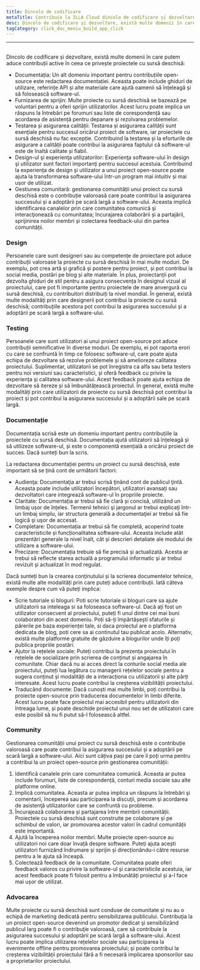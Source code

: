 ```yaml
---
title: Dincolo de codificare
metaTitle: Contribuie la ILLA Cloud dincolo de codificare și dezvoltare
desc: Dincolo de codificare și dezvoltare, există multe domenii în care putem contribui activ la ILLA Cloud
tagCategory: click_doc_meniu_build_app_click
---
```


* * *

## <Heading hidden>Dincolo de codificare</Heading>

Dincolo de codificare și dezvoltare, există multe domenii în care putem aduce contribuții active în ceea ce privește proiectele cu sursă deschisă:

-   Documentația: Un alt domeniu important pentru contribuțiile open-source este redactarea documentației. Aceasta poate include ghiduri de utilizare, referințe API și alte materiale care ajută oamenii să înțeleagă și să folosească software-ul.
-   Furnizarea de sprijin: Multe proiecte cu sursă deschisă se bazează pe voluntari pentru a oferi sprijin utilizatorilor. Acest lucru poate implica un răspuns la întrebări pe forumuri sau liste de corespondență sau acordarea de asistență pentru depanare și rezolvarea problemelor.
-   Testarea și asigurarea calității: Testarea și asigurarea calității sunt esențiale pentru succesul oricărui proiect de software, iar proiectele cu sursă deschisă nu fac excepție. Contribuind la testarea și la eforturile de asigurare a calității poate contribui la asigurarea faptului că software-ul este de înaltă calitate și fiabil.
-   Design-ul şi experienţa utilizatorilor: Experienţa software-ului în design şi utilizator sunt factori importanţi pentru succesul acestuia. Contribuind la experiența de design și utilizator a unui proiect open-source poate ajuta la transformarea software-ului într-un program mai intuitiv și mai ușor de utilizat.
-   Gestiunea comunitară: gestionarea comunității unui proiect cu sursă deschisă este o contribuție valoroasă care poate contribui la asigurarea succesului și a adoptării pe scară largă a software-ului. Aceasta implică identificarea canalelor prin care comunitatea comunică şi interacţionează cu comunitatea; încurajarea colaborării și a partajării, sprijinirea noilor membri și colectarea feedback-ului din partea comunității.

### [](https://www.illacloud.com/zh-CN/blog/opensource-for-non-developers#design)Design

Persoanele care sunt designeri sau au competențe de proiectare pot aduce contribuții valoroase la proiecte cu sursă deschisă în mai multe moduri. De exemplu, pot crea artă și grafică și postere pentru proiect, și pot contribui la social media, postări pe blog și alte materiale. În plus, proiectanții pot dezvolta ghiduri de stil pentru a asigura consecvența în designul vizual al proiectului, care pot fi importante pentru proiectele de mare anvergură cu sursă deschisă, cu contribuitori distribuiți la nivel mondial. În general, există multe modalităţi prin care designerii pot contribui la proiecte cu sursă deschisă; contribuțiile acestora pot contribui la asigurarea succesului și a adoptării pe scară largă a software-ului.

### [](https://www.illacloud.com/zh-CN/blog/opensource-for-non-developers#testing)Testing

Persoanele care sunt utilizatori ai unui proiect open-source pot aduce contribuții semnificative în diverse moduri. De exemplu, ei pot raporta erori cu care se confruntă în timp ce folosesc software-ul, care poate ajuta echipa de dezvoltare să rezolve problemele și să amelioreze calitatea proiectului. Suplimentar, utilizatorii se pot înregistra ca alfa sau beta testers pentru noi versiuni sau caracteristici, și oferă feedback cu privire la experiența și calitatea software-ului. Acest feedback poate ajuta echipa de dezvoltare să itereze și să îmbunătățească proiectul. În general, există multe modalități prin care utilizatorii de proiecte cu sursă deschisă pot contribui la proiect și pot contribui la asigurarea succesului și a adoptării sale pe scară largă.

### [](https://www.illacloud.com/zh-CN/blog/opensource-for-non-developers#documentation)Documentație

Documentația scrisă este un domeniu important pentru contribuțiile la proiectele cu sursă deschisă. Documentația ajută utilizatorii să înțeleagă și să utilizeze software-ul, și este o componentă esențială a oricărui proiect de succes. Dacă sunteți bun la scris.

La redactarea documentației pentru un proiect cu sursă deschisă, este important să se țină cont de următorii factori:

-   Audienţa: Documentaţia ar trebui scrisă ţinând cont de publicul ţintă. Aceasta poate include utilizatori începători, utilizatori avansați sau dezvoltatori care integrează software-ul în propriile proiecte.
-   Claritate: Documentația ar trebui să fie clară și concisă, utilizând un limbaj ușor de înțeles. Termenii tehnici şi jargonul ar trebui explicaţi într-un limbaj simplu, iar structura generală a documentaţiei ar trebui să fie logică şi uşor de accesat.
-   Completare: Documentația ar trebui să fie completă, acoperind toate caracteristicile și funcționalitatea software-ului. Aceasta include atât prezentări generale la nivel înalt, cât și descrieri detaliate ale modului de utilizare a software-ului.
-   Precizare: Documentația trebuie să fie precisă și actualizată. Acesta ar trebui să reflecte starea actuală a programului informatic și ar trebui revizuit și actualizat în mod regulat.

Dacă sunteți bun la crearea conținutului și la scrierea documentelor tehnice, există multe alte modalități prin care puteți aduce contribuții. Iată câteva exemple despre cum vă puteți implica:

-   Scrie tutoriale si bloguri: Poti scrie tutoriale si bloguri care sa ajute utilizatorii sa inteleaga si sa foloseasca software-ul. Dacă ați fost un utilizator consecvent al proiectului, puteți fi unul dintre cei mai buni colaboratori din acest domeniu. Poți să-ți împărtășești sfaturile și părerile pe baza experienței tale, si daca proiectul are o platforma dedicata de blog, poti cere sa ai continutul tau publicat acolo. Alternativ, există multe platforme gratuite de găzduire a blogurilor unde îți poți publica propriile postări.
-   Ajutor la rețelele sociale: Puteți contribui la prezența proiectului în rețelele de socializare prin scrierea de conținut și angajarea în comunitate. Chiar dacă nu ai acces direct la conturile social media ale proiectului, puteți lua legătura cu managerii rețelelor sociale pentru a sugera conținut și modalități de a interacționa cu utilizatorii și alte părți interesate. Acest lucru poate contribui la creșterea vizibilității proiectului.
-   Traducând documente: Dacă cunoști mai multe limbi, poți contribui la proiecte open-source prin traducerea documentelor în limbi diferite. Acest lucru poate face proiectul mai accesibil pentru utilizatorii din întreaga lume, și poate deschide proiectul unui nou set de utilizatori care este posibil să nu fi putut să-l folosească altfel.

### [](https://www.illacloud.com/zh-CN/blog/opensource-for-non-developers#community)Community

Gestionarea comunității unui proiect cu sursă deschisă este o contribuție valoroasă care poate contribui la asigurarea succesului și a adoptării pe scară largă a software-ului. Aici sunt câțiva pași pe care îi poți urma pentru a contribui la un proiect open-source prin gestionarea comunității:

1.  Identifică canalele prin care comunitatea comunică. Aceasta ar putea include forumuri, liste de corespondență, conturi media sociale sau alte platforme online.
2.  Implică comunitatea. Aceasta ar putea implica un răspuns la întrebări şi comentarii, începerea sau participarea la discuţii, precum şi acordarea de asistenţă utilizatorilor care se confruntă cu probleme.
3.  Încurajează colaborarea și partajarea între membrii comunității. Proiectele cu sursă deschisă sunt construite pe colaborare și pe schimbul de valori, iar promovarea acestor valori în cadrul comunității este importantă.
4.  Ajută la începerea noilor membri. Multe proiecte open-source au utilizatori noi care doar învață despre software. Puteți ajuta acești utilizatori furnizând îndrumare și sprijin și direcționându-i către resurse pentru a le ajuta să înceapă.
5.  Colectează feedback de la comunitate. Comunitatea poate oferi feedback valoros cu privire la software-ul și caracteristicile acestuia, iar acest feedback poate fi folosit pentru a îmbunătăți proiectul și a-l face mai ușor de utilizat.

### [](https://www.illacloud.com/zh-CN/blog/opensource-for-non-developers#advocating)Advocarea

Multe proiecte cu sursă deschisă sunt conduse de comunitate și nu au o echipă de marketing dedicată pentru sensibilizarea publicului. Contribuţia la un proiect open-source devenind un promotor dedicat şi sensibilizând publicul larg poate fi o contribuţie valoroasă, care să contribuie la asigurarea succesului şi adoptării pe scară largă a software-ului. Acest lucru poate implica utilizarea rețelelor sociale sau participarea la evenimente offline pentru promovarea proiectului; și poate contribui la creșterea vizibilității proiectului fără a fi necesară implicarea sponsorilor sau a proprietarilor proiectului.
